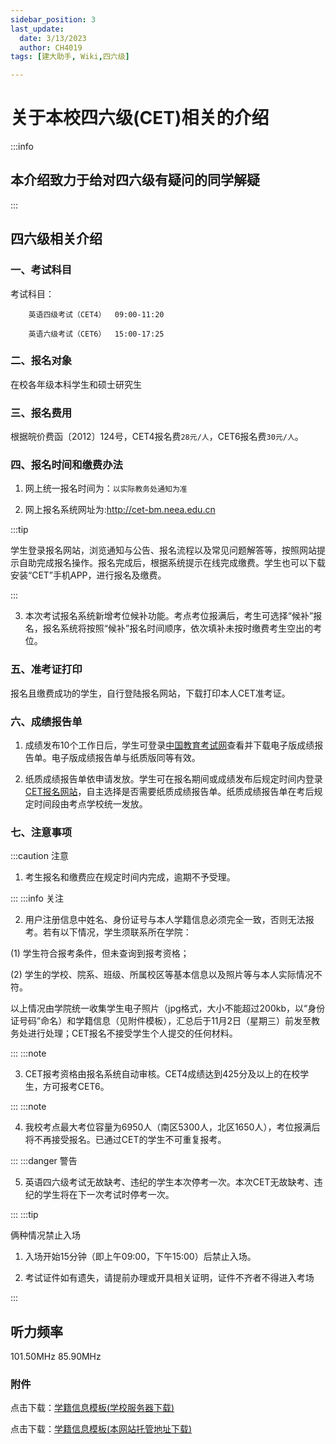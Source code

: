 ---
sidebar_position: 3
last_update:
  date: 3/13/2023
  author: CH4019
tags: [建大助手, Wiki,四六级]

---

# 关于本校四六级(CET)相关的介绍

:::info

##  本介绍致力于给对四六级有疑问的同学解疑

:::

## 四六级相关介绍

### 一、考试科目

考试科目：

```
    英语四级考试（CET4）  09:00-11:20
```

```
    英语六级考试（CET6）  15:00-17:25         
```

### 二、报名对象

在校各年级本科学生和硕士研究生

### 三、报名费用

根据皖价费函〔2012〕124号，CET4报名费`28元/人`，CET6报名费`30元/人`。

### 四、报名时间和缴费办法

1. 网上统一报名时间为：`以实际教务处通知为准`

2. 网上报名系统网址为:http://cet-bm.neea.edu.cn

:::tip

学生登录报名网站，浏览通知与公告、报名流程以及常见问题解答等，按照网站提示自助完成报名操作。报名完成后，根据系统提示在线完成缴费。学生也可以下载安装“CET”手机APP，进行报名及缴费。

:::

3. 本次考试报名系统新增考位候补功能。考点考位报满后，考生可选择“候补”报名，报名系统将按照“候补”报名时间顺序，依次填补未按时缴费考生空出的考位。

### 五、准考证打印

报名且缴费成功的学生，自行登陆报名网站，下载打印本人CET准考证。

### 六、成绩报告单

1. 成绩发布10个工作日后，学生可登录[中国教育考试网](http://www.neea.edu.cn)查看并下载电子版成绩报告单。电子版成绩报告单与纸质版同等有效。

2. 纸质成绩报告单依申请发放。学生可在报名期间或成绩发布后规定时间内登录[CET报名网站](http://cet-bm.neea.edu.cn)，自主选择是否需要纸质成绩报告单。纸质成绩报告单在考后规定时间段由考点学校统一发放。

### 七、注意事项

:::caution 注意

1. 考生报名和缴费应在规定时间内完成，逾期不予受理。

:::
:::info 关注

2. 用户注册信息中姓名、身份证号与本人学籍信息必须完全一致，否则无法报考。若有以下情况，学生须联系所在学院：

(1) 学生符合报考条件，但未查询到报考资格；

(2) 学生的学校、院系、班级、所属校区等基本信息以及照片等与本人实际情况不符。

以上情况由学院统一收集学生电子照片（jpg格式，大小不能超过200kb，以“身份证号码”命名）和学籍信息（见附件模板），汇总后于11月2日（星期三）前发至教务处进行处理；CET报名不接受学生个人提交的任何材料。

:::
:::note

3. CET报考资格由报名系统自动审核。CET4成绩达到425分及以上的在校学生，方可报考CET6。

:::
:::note

4. 我校考点最大考位容量为6950人（南区5300人，北区1650人），考位报满后将不再接受报名。已通过CET的学生不可重复报考。

:::
:::danger 警告

5. 英语四六级考试无故缺考、违纪的学生本次停考一次。本次CET无故缺考、违纪的学生将在下一次考试时停考一次。

:::
:::tip

俩种情况禁止入场

1. 入场开始15分钟（即上午09:00，下午15:00）后禁止入场。

2. 考试证件如有遗失，请提前办理或开具相关证明，证件不齐者不得进入考场

:::

## 听力频率

<Tabs>
  <TabItem value="南校区" label="南校区" default>101.50MHz</TabItem>
  <TabItem value="北校区" label="北校区" >85.90MHz</TabItem>
</Tabs>

### 附件

点击下载：[学籍信息模板(学校服务器下载)](https://www.ahjzu.edu.cn/_upload/article/files/94/9c/8e9d37a149ff9df6508383b910e4/8dd56eeb-6bf1-40e6-a783-01b1543fef06.xlsx) 

点击下载：[学籍信息模板(本网站托管地址下载)](./assets/学籍信息模板.xlsx)






